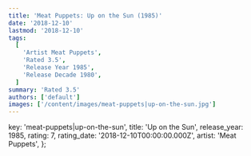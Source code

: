 ```yaml
---
title: 'Meat Puppets: Up on the Sun (1985)'
date: '2018-12-10'
lastmod: '2018-12-10'
tags:
  [
    'Artist Meat Puppets',
    'Rated 3.5',
    'Release Year 1985',
    'Release Decade 1980',
  ]
summary: 'Rated 3.5'
authors: ['default']
images: ['/content/images/meat-puppets|up-on-the-sun.jpg']
---
```


  key: 'meat-puppets|up-on-the-sun',
  title: 'Up on the Sun',
  release_year: 1985,
  rating: 7,
  rating_date: '2018-12-10T00:00:00.000Z',
  artist: 'Meat Puppets',
};

<MusicRating data={data} />
